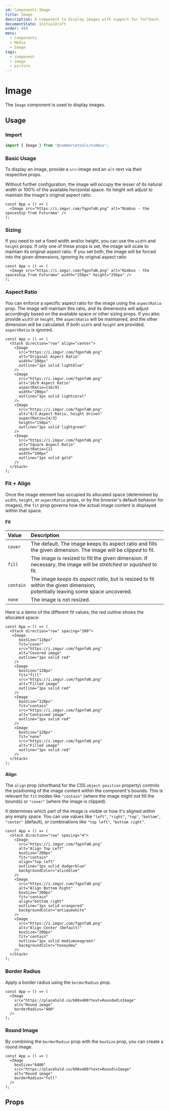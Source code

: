 ```yaml
---
id: Components-Image
title: Image
description: A component to display images with support for fallback.
documentState: InitialDraft
order: 999
menu:
  - Components
  - Media
  - Image
tags:
  - component
  - image
  - picture
---
```


# Image

The `Image` component is used to display images.



## Usage

### Import

```jsx
import { Image } from "@commercetools/nimbus";
```

### Basic Usage

To display an image, provide a `src`-image and an `alt`-text via their respective props.

Without further configuration, the image will occupy the lesser of its natural width or 100% of the available horizontal space.
Its height will adjust to maintain the image's original aspect ratio.

```jsx-live
const App = () => (
  <Image src="https://i.imgur.com/fqpnfaN.png" alt="Nimbus - the spaceship from Futurama" />
);
```

### Sizing

If you need to set a fixed width and/or height, you can use the `width` and `height` props.
If only one of these props is set, the image will scale to maintain its original aspect ratio.
If you set both, the image will be forced into the given dimensions, ignoring its original aspect ratio

```jsx-live
const App = () => (
  <Image src="https://i.imgur.com/fqpnfaN.png" alt="Nimbus - the spaceship from Futurama" width="256px" height="256px" />
);
```

### Aspect Ratio

You can enforce a specific aspect ratio for the image using the `aspectRatio` prop.
The image will maintain this ratio, and its dimensions will adjust accordingly based on the available space or other sizing props.
If you also provide `width` or `height`, the `aspectRatio` will be maintained, and the other dimension will be calculated.
If both `width` and `height` are provided, `aspectRatio` is ignored.

```jsx-live
const App = () => (
  <Stack direction="row" align="center">
    <Image
      src="https://i.imgur.com/fqpnfaN.png"
      alt="Original Aspect Ratio"
      width="200px"
      outline="1px solid lightblue"
    />
    <Image
      src="https://i.imgur.com/fqpnfaN.png"
      alt="16/9 Aspect Ratio"
      aspectRatio={16/9}
      width="200px"
      outline="1px solid lightcoral"
    />
    <Image
      src="https://i.imgur.com/fqpnfaN.png"
      alt="4/3 Aspect Ratio, height driven"
      aspectRatio={4/3}
      height="150px"
      outline="1px solid lightgreen"
    />
    <Image
      src="https://i.imgur.com/fqpnfaN.png"
      alt="Square Aspect Ratio"
      aspectRatio={1}
      width="200px"
      outline="1px solid gold"
    />
  </Stack>
);
```

### Fit + Align

Once the image element has occupied its allocated space (determined by `width`, `height`, or `aspectRatio` props, or by the browser's default behavior for images),
the `fit` prop governs how the actual image content is displayed within that space.

#### Fit

| Value     | Description                                                                                                                          |
| :-------- | :----------------------------------------------------------------------------------------------------------------------------------- |
| `cover`   | The default. The image keeps its aspect ratio and fills the given dimension. The image will be _clipped_ to fit.                     |
| `fill`    | The image is resized to fill the given dimension. If necessary, the image will be _stretched_ or _squished_ to fit.                  |
| `contain` | The image _keeps its aspect ratio_, but is resized to fit within the given dimension,<br/> potentially leaving some space uncovered. |
| `none`    | The image is not resized.                                                                                                            |

Here is a demo of the different fit values, the red outline shows the allocated space:

```jsx-live
const App = () => (
  <Stack direction="row" spacing="200">
   <Image
      boxSize="128px"
      fit="cover"
      src="https://i.imgur.com/fqpnfaN.png"
      alt="Covered image"
      outline="1px solid red"
    />
    <Image
      boxSize="128px"
      fit="fill"
      src="https://i.imgur.com/fqpnfaN.png"
      alt="Filled image"
      outline="1px solid red"
    />
    <Image
      boxSize="128px"
      fit="contain"
      src="https://i.imgur.com/fqpnfaN.png"
      alt="Contained image"
      outline="1px solid red"
    />    
    <Image
      boxSize="128px"
      fit="none"
      src="https://i.imgur.com/fqpnfaN.png"
      alt="Filled image"
      outline="1px solid red"
    />
  </Stack>
);
```

#### Align

The `align` prop (shorthand for the CSS `object-position` property) controls the positioning of the image content within the component's bounds.
This is relevant for `fit` modes like `"contain"` (where the image might not fill the bounds) or `"cover"` (where the image is clipped).

It determines which part of the image is visible or how it's aligned within any empty space.
You can use values like `"left"`, `"right"`, `"top"`, `"bottom"`, `"center"` (default), or combinations like `"top left"`, `"bottom right"`.

```jsx-live
const App = () => (
  <Stack direction="row" spacing="4">
    <Image
      src="https://i.imgur.com/fqpnfaN.png"
      alt="Align Top Left"
      boxSize="200px"
      fit="contain"
      align="top left"
      outline="1px solid dodgerblue"
      backgroundColor="aliceblue"
    />
    <Image
      src="https://i.imgur.com/fqpnfaN.png"
      alt="Align Bottom Right"
      boxSize="200px"
      fit="contain"
      align="bottom right"
      outline="1px solid orangered"
      backgroundColor="antiquewhite"
    />
    <Image
      src="https://i.imgur.com/fqpnfaN.png"
      alt="Align Center (Default)"
      boxSize="200px"
      fit="contain"
      outline="1px solid mediumseagreen"
      backgroundColor="honeydew"
    />
  </Stack>
);
```

### Border Radius

Apply a border radius using the `borderRadius` prop.

```jsx-live
const App = () => (
  <Image
    src="https://placehold.co/600x400?text=Rounded\nImage"
    alt="Round image"
    borderRadius="400"
  />
);
```

### Round Image

By combining the `borderRadius` prop with the `boxSize` prop, you can create a round image.

```jsx-live
const App = () => (
  <Image
    boxSize="6400"
    src="https://placehold.co/600x400?text=Round\nImage"
    alt="Round image"
    borderRadius="full"
  />
);
```
## Props

<PropsTable id="Image"/>

